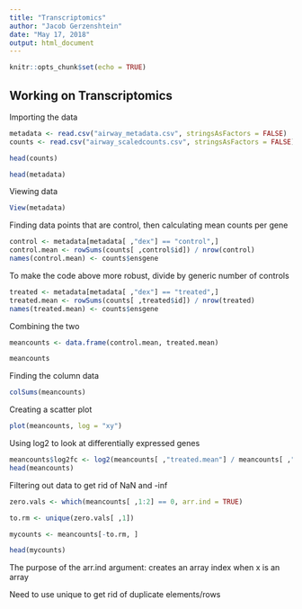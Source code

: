 ```yaml
---
title: "Transcriptomics"
author: "Jacob Gerzenshtein"
date: "May 17, 2018"
output: html_document
---
```


```r
knitr::opts_chunk$set(echo = TRUE)
```

## Working on Transcriptomics 

Importing the data

```r
metadata <- read.csv("airway_metadata.csv", stringsAsFactors = FALSE)
counts <- read.csv("airway_scaledcounts.csv", stringsAsFactors = FALSE)

head(counts)

head(metadata)
```

Viewing data

```r
View(metadata)
```

Finding data points that are control, then calculating mean counts per gene

```r
control <- metadata[metadata[ ,"dex"] == "control",]
control.mean <- rowSums(counts[ ,control$id]) / nrow(control) 
names(control.mean) <- counts$ensgene
```


To make the code above more robust, divide by generic number of controls

```r
treated <- metadata[metadata[ ,"dex"] == "treated",]
treated.mean <- rowSums(counts[ ,treated$id]) / nrow(treated)
names(treated.mean) <- counts$ensgene
```


Combining the two 

```r
meancounts <- data.frame(control.mean, treated.mean)

meancounts
```

Finding the column data

```r
colSums(meancounts)
```


Creating a scatter plot

```r
plot(meancounts, log = "xy")
```

Using log2 to look at differentially expressed genes

```r
meancounts$log2fc <- log2(meancounts[ ,"treated.mean"] / meancounts[ ,"control.mean"])
head(meancounts)
```

Filtering out data to get rid of NaN and -inf 

```r
zero.vals <- which(meancounts[ ,1:2] == 0, arr.ind = TRUE)

to.rm <- unique(zero.vals[ ,1])

mycounts <- meancounts[-to.rm, ]

head(mycounts)
```

The purpose of the arr.ind argument: creates an array index when x is an array 

Need to use unique to get rid of duplicate elements/rows